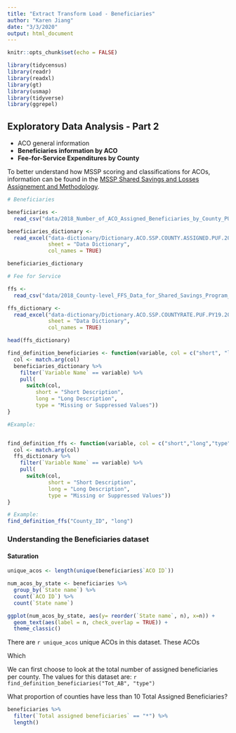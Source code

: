 ```yaml
---
title: "Extract Transform Load - Beneficiaries"
author: "Karen Jiang"
date: "3/3/2020"
output: html_document
---
```


```r
knitr::opts_chunk$set(echo = FALSE)

library(tidycensus)
library(readr)
library(readxl)
library(gt)
library(usmap)
library(tidyverse)
library(ggrepel)
```

## Exploratory Data Analysis - Part 2

* ACO general information
* **Beneficiaries information by ACO**
* **Fee-for-Service Expenditures by County**

To better understand how MSSP scoring and classifications for ACOs, information can be found in the  [MSSP Shared Savings and Losses Assignement and Methodology ]("https://www.cms.gov/Medicare/Medicare-Fee-for-Service-Payment/sharedsavingsprogram/Downloads/Shared-Savings-Losses-Assignment-Spec-V7.pdf").

```r

# Beneficiaries

beneficiaries <- 
  read_csv("data/2018_Number_of_ACO_Assigned_Beneficiaries_by_County_PUF.csv")

beneficiaries_dictionary <-
  read_excel("data-dictionary/Dictionary.ACO.SSP.COUNTY.ASSIGNED.PUF.2018.xlsx",
             sheet = "Data Dictionary",
             col_names = TRUE)

beneficiaries_dictionary

# Fee for Service

ffs <- 
  read_csv("data/2018_County-level_FFS_Data_for_Shared_Savings_Program_Benchmark_PUF.csv")

ffs_dictionary <-
  read_excel("data-dictionary/Dictionary.ACO.SSP.COUNTYRATE.PUF.PY19.2018.xlsx",
             sheet = "Data Dictionary",
             col_names = TRUE)

head(ffs_dictionary)
```

```r

find_definition_beneficiaries <- function(variable, col = c("short", "long", "type")) {
  col <- match.arg(col)
  beneficiaries_dictionary %>%
    filter(`Variable Name` == variable) %>%
    pull(
      switch(col,
         short = "Short Description",
         long = "Long Description",
         type = "Missing or Suppressed Values"))
}

#Example: 


find_definition_ffs <- function(variable, col = c("short","long","type")) {
  col <- match.arg(col)
  ffs_dictionary %>%
    filter(`Variable Name` == variable) %>%
    pull(
      switch(col,
             short = "Short Description",
             long = "Long Description",
             type = "Missing or Suppressed Values"))
}

# Example: 
find_definition_ffs("County_ID", "long")
```


### Understanding the Beneficiaries dataset

#### Saturation
```r

unique_acos <- length(unique(beneficiaries$`ACO ID`))

num_acos_by_state <- beneficiaries %>% 
  group_by(`State name`) %>%
  count(`ACO ID`) %>%
  count(`State name`)

ggplot(num_acos_by_state, aes(y= reorder(`State name`, n), x=n)) + 
  geom_text(aes(label = n, check_overlap = TRUE)) + 
  theme_classic() 
```
There are `r unique_acos` unique ACOs in this dataset. 
These ACOs 



Which 

We can first choose to look at the total number of assigned beneficiaries per county. The values for this dataset are: `r find_definition_beneficiaries("Tot_AB", "type")`

What proportion of counties have less than 10 Total Assigned Beneficiaries? 
```r
beneficiaries %>%
  filter(`Total assigned beneficiaries` == "*") %>%
  length()
```

